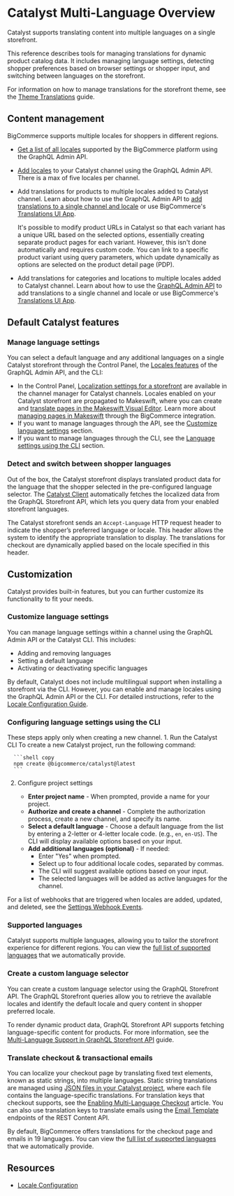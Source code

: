 
# Catalyst Multi-Language Overview

Catalyst supports translating content into multiple languages on a single storefront.

This reference describes tools for managing translations for dynamic product catalog data. It includes managing language settings, detecting shopper preferences based on browser settings or shopper input, and switching between languages on the storefront.

For information on how to manage translations for the storefront theme, see the [Theme Translations](/docs/storefront/catalyst/content-management/internationalization/theme-translations) guide.

## Content management

BigCommerce supports multiple locales for shoppers in different regions.

* [Get a list of all locales](https://developer.bigcommerce.com/docs/store-operations/settings/locales#query-locales-supported-by-the-platform) supported by the BigCommerce platform using the GraphQL Admin API.
* [Add locales](https://developer.bigcommerce.com/docs/store-operations/settings/locales#add-a-locale) to your Catalyst channel using the GraphQL Admin API. There is a max of five locales per channel.
* Add translations for products to multiple locales added to Catalyst channel. Learn about how to use the GraphQL Admin API to [add translations to a single channel and locale](https://developer.bigcommerce.com/docs/store-operations/catalog/msf-international-enhancements) or use BigCommerce's [Translations UI App](https://support.bigcommerce.com/s/article/The-BigCommerce-Translations-App).

    It's possible to modify product URLs in Catalyst so that each variant has a unique URL based on the selected options, essentially creating separate product pages for each variant. However, this isn't done automatically and requires custom code. You can link to a specific product variant using query parameters, which update dynamically as options are selected on the product detail page (PDP).
* Add translations for categories and locations to multiple locales added to Catalyst channel. Learn about how to use the [GraphQL Admin API](https://developer.bigcommerce.com/docs/store-operations/translations) to add translations to a single channel and locale or use BigCommerce's [Translations UI App](https://support.bigcommerce.com/s/article/The-BigCommerce-Translations-App).

## Default Catalyst features

### Manage language settings

You can select a default language and any additional languages on a single Catalyst storefront through the Control Panel, the [Locales features](https://developer.bigcommerce.com/docs/store-operations/settings/locales#add-a-locale) of the GraphQL Admin API, and the CLI:

* In the Control Panel, [Localization settings for a storefront](https://support.bigcommerce.com/s/article/Getting-Started-with-Localization-on-Multi-Storefronts?language=en_US#localizing-settings) are available in the channel manager for Catalyst channels. Locales enabled on your Catalyst storefront are propagated to Makeswift, where you can create and [translate pages in the Makeswift Visual Editor](https://docs.makeswift.com/product/localization#localization). Learn more about [managing pages in Makeswift](https://support.bigcommerce.com/s/article/Makeswift?language=en_US#managing-pages) through the BigCommerce integration.
* If you want to manage languages through the API, see the [Customize language settings](#customize-language-settings) section.
* If you want to manage languages through the CLI, see the [Language settings using the CLI](#configuring-language-settings-using-the-cli) section.

### Detect and switch between shopper languages

Out of the box, the Catalyst storefront displays translated product data for the language that the shopper selected in the pre-configured language selector. The [Catalyst Client](/docs/storefront/catalyst/reference/client) automatically fetches the localized data from the GraphQL Storefront API, which lets you query data from your enabled storefront languages.

The Catalyst storefront sends an `Accept-Language` HTTP request header to indicate the shopper’s preferred language or locale. This header allows the system to identify the appropriate translation to display. The translations for checkout are dynamically applied based on the locale specified in this header.

## Customization

Catalyst provides built-in features, but you can further customize its functionality to fit your needs.

### Customize language settings

You can manage language settings within a channel using the GraphQL Admin API or the Catalyst CLI. This includes:

* Adding and removing languages
* Setting a default language
* Activating or deactivating specific languages

By default, Catalyst does not include multilingual support when installing a storefront via the CLI. However, you can enable and manage locales using the GraphQL Admin API or the CLI. For detailed instructions, refer to the [Locale Configuration Guide](https://developer.bigcommerce.com/docs/store-operations/settings/locales).

### Configuring language settings using the CLI

<Callout type="info">
These steps apply only when creating a new channel.
</Callout>
1. Run the Catalyst CLI
    To create a new Catalyst project, run the following command:

      ```shell copy
      npm create @bigcommerce/catalyst@latest
      ```

2. Configure project settings

      * **Enter project name** - When prompted, provide a name for your project.
      * **Authorize and create a channel** -  Complete the authorization process, create a new channel, and specify its name. <br />
      * **Select a default language** - Choose a default language from the list by entering a 2-letter or 4-letter locale code. (e.g., `en`, `en-US`). The CLI will display available options based on your input. <br />
      * **Add additional languages (optional)** - If needed:
        * Enter "Yes" when prompted.
        * Select up to four additional locale codes, separated by commas.
        * The CLI will suggest available options based on your input.
        * The selected languages will be added as active languages for the channel.

For a list of webhooks that are triggered when locales are added, updated, and deleted, see the [Settings Webhook Events](https://developer.bigcommerce.com/docs/integrations/webhooks/events/channels#settings).

### Supported languages

Catalyst supports multiple languages, allowing you to tailor the storefront experience for different regions. You can view the [full list of supported languages](https://developer.bigcommerce.com/docs/storefront/cart-checkout/localization#adding-your-own-translation-values) that we automatically provide.

### Create a custom language selector

You can create a custom language selector using the GraphQL Storefront API. The GraphQL Storefront queries allow you to retrieve the available locales and identify the default locale and query content in shopper preferred locale.

To render dynamic product data, GraphQL Storefront API supports fetching language-specific content for products. For more information, see the [Multi-Language Support in GraphQL Storefront API](https://developer.bigcommerce.com/docs/storefront/graphql/multi-language-support) guide.

### Translate checkout & transactional emails

You can localize your checkout page by translating fixed text elements, known as static strings, into multiple languages. Static string translations are managed using [JSON files in your Catalyst project](/docs/storefront/catalyst/content-management/internationalization/theme-translations), where each file contains the language-specific translations. For translation keys that checkout supports, see the [Enabling Multi-Language Checkout](https://developer.bigcommerce.com/docs/storefront/cart-checkout/localization#adding-your-own-translation-values) article. You can also use translation keys to translate emails using the [Email Template](https://developer.bigcommerce.com/docs/rest-content/email-templates#update-a-template) endpoints of the REST Content API.

By default, BigCommerce offers translations for the checkout page and emails in 19 languages. You can view the [full list of supported languages](https://developer.bigcommerce.com/docs/storefront/cart-checkout/localization#adding-your-own-translation-values) that we automatically provide.

## Resources

* [Locale Configuration](/docs/store-operations/settings/locales)


